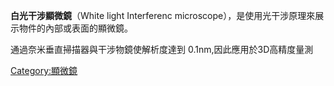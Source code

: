 {{Unreferenced |time=2008-12-26T11:32:37+00:00 }}
'''白光干涉顯微鏡'''（White light Interferenc microscope），是使用光干涉原理來展示物件的內部或表面的顯微鏡。

通過奈米垂直掃描器與干涉物鏡使解析度達到 0.1nm,因此應用於3D高精度量測
{{Optics-stub}}

[[Category:顯微鏡|Category:顯微鏡]]